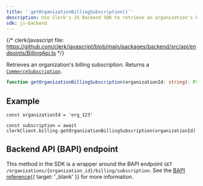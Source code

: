 ```yaml
---
title: '`getOrganizationBillingSubscription()`'
description: Use Clerk's JS Backend SDK to retrieve an organization's billing subscription.
sdk: js-backend
---
```


<Include src="_partials/billing/billing-experimental" />

{/* clerk/javascript file: https://github.com/clerk/javascript/blob/main/packages/backend/src/api/endpoints/BillingApi.ts */}

Retrieves an organization's billing subscription. Returns a [`CommerceSubscription`](/docs/references/backend/types/commerce-subscription).

```ts
function getOrganizationBillingSubscription(organizationId: string): Promise<CommerceSubscription>
```

## Example

<Include src="_partials/backend/usage" />

```tsx
const organizationId = 'org_123'

const subscription = await clerkClient.billing.getOrganizationBillingSubscription(organizationId)
```

## Backend API (BAPI) endpoint

This method in the SDK is a wrapper around the BAPI endpoint `GET /organizations/{organization_id}/billing/subscription`. See the [BAPI reference](https://clerk.com/docs/reference/backend-api/tag/billing/get/organizations/%7Borganization_id%7D/billing/subscription){{ target: '_blank' }} for more information.
